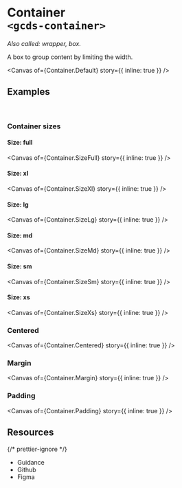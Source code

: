 
<Meta of={Container} name="Overview" />

# Container<br/>`<gcds-container>`

_Also called: wrapper, box._

A box to group content by limiting the width.

<Canvas of={Container.Default} story={{ inline: true }} />

## Examples

<br />

### Container sizes

#### Size: full

<Canvas of={Container.SizeFull} story={{ inline: true }} />

#### Size: xl

<Canvas of={Container.SizeXl} story={{ inline: true }} />

#### Size: lg

<Canvas of={Container.SizeLg} story={{ inline: true }} />

#### Size: md

<Canvas of={Container.SizeMd} story={{ inline: true }} />

#### Size: sm

<Canvas of={Container.SizeSm} story={{ inline: true }} />

#### Size: xs

<Canvas of={Container.SizeXs} story={{ inline: true }} />

### Centered

<Canvas of={Container.Centered} story={{ inline: true }} />

### Margin

<Canvas of={Container.Margin} story={{ inline: true }} />

### Padding

<Canvas of={Container.Padding} story={{ inline: true }} />

## Resources

{/* prettier-ignore */}
<ul className="resources-list">
  <li>
    <gcds-link size="regular" href="https://design-system.alpha.canada.ca/en/components/container/" target="_blank">Guidance</gcds-link>
  </li>
  <li>
    <gcds-link size="regular" href="https://github.com/cds-snc/gcds-components/tree/develop/packages/web/src/components/gcds-container" target="_blank">Github</gcds-link>
  </li>
  <li>
    <gcds-link size="regular" href="https://www.figma.com/file/mh2maMG2NBtk41k1O1UGHV/Canadian-Digital-Service%E2%80%A8---GC-Design-System?type=design&node-id=6660-15761&mode=design&t=LvA5Ee7oJjZ49rKT-0" target="_blank">Figma</gcds-link>
  </li>
</ul>
